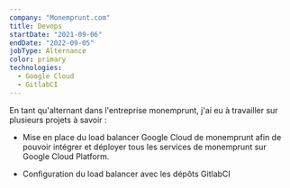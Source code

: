 ```yaml
---
company: "Monemprunt.com"
title: Devops
startDate: "2021-09-06"
endDate: "2022-09-05"
jobType: Alternance
color: primary
technologies:
  - Google Cloud
  - GitlabCI
---
```


En tant qu'alternant dans l'entreprise monemprunt, j'ai eu à travailler sur plusieurs projets à savoir :

- Mise en place du load balancer Google Cloud de monemprunt afin de pouvoir
  intégrer et déployer tous les services de monemprunt sur Google Cloud Platform.

- Configuration du load balancer avec les dépôts GitlabCI
